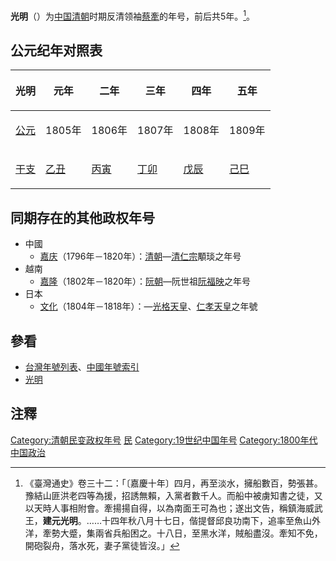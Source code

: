 {{Eranamebox|年号=光明
|起讫时间= 1805年四月—1809年八月十八日
|政权= 
|帝王= [[蔡牽|蔡牽]]
|历时= 5年
|timeline= <timeline>
ImageSize  = width:200 height:50
PlotArea   = width:180 height:30 left:10 bottom:20
TimeAxis   = orientation:horizontal
DateFormat = yyyy
Period     = from:1644 till:1911
AlignBars  = early
ScaleMajor = increment:60 start:1644
Colors =
  id:canvas value:rgb(1,1,0.85)
BackgroundColors = canvas:canvas
PlotData =
  width:15 color:black
  bar:era from:start till:end
  bar:era from:1805 till:1809 color:red
</timeline>
|说明= <span style="color: red">光明</span>在'''清朝'''时期的位置。
}}
{{Min-nan|
 | title     = 光明
 | img       = 
 | caption   = 
 | choan-han = 光明
 | han-lo    = 
 | choan-lo  = Kong-bêng
 }}
'''光明'''（{{kj|1805年|四月|1809年|八月十八日}}）为[[中国|中国]][[清朝|清朝]]时期反清领袖[[蔡牽|蔡牽]]的年号，前后共5年。<ref>《臺灣通史》卷三十二：「〔嘉慶十年〕四月，再至淡水，擁船數百，勢張甚。豫結山匪洪老四等為援，招誘無賴，入黨者數千人。而船中被虜知書之徒，又以天時人事相附會。牽揚揚自得，以為南面王可為也；遂出文告，稱鎮海威武王，'''建元光明'''。……十四年秋八月十七日，偕提督邱良功南下，追率至魚山外洋，牽勢大蹙，集兩省兵船困之。十八日，至黑水洋，賊船盡沒。牽知不免，開砲裂舟，落水死，妻子黨徒皆沒。」</ref>。

== 公元纪年对照表 ==
{| class="wikitable"  style="text-align:center;"
!光明!!元年!!二年!!三年!!四年!!五年
|-
![[公元|公元]]
|1805年||1806年||1807年||1808年||1809年
|-
![[干支|干支]]
|[[乙丑|乙丑]]||[[丙寅|丙寅]]||[[丁卯|丁卯]]||[[戊辰|戊辰]]||[[己巳|己巳]]
|}

==同期存在的其他政权年号==
*中國
**[[嘉庆|嘉庆]]（1796年－1820年）：[[清朝|清朝]]—[[嘉庆帝|清仁宗]]顒琰之年号
*越南
**[[嘉隆|嘉隆]]（1802年－1820年）：[[阮朝|阮朝]]—阮世祖[[阮福映|阮福映]]之年号
*日本
**[[文化_(年號)|文化]]（1804年－1818年）：—[[光格天皇|光格天皇]]、[[仁孝天皇|仁孝天皇]]之年號

==參看==
*[[台灣年號列表|台灣年號列表]]、[[中国年号列表#清朝|中國年號索引]]
*[[光明|光明]]

==注釋==
{{Reflist}}

{{年号|[[嘉庆|嘉慶]]|[[台灣年號列表|台灣年號]]|[[嘉庆|嘉慶]]}}
{{清朝年号}}
{{台灣年號}}

[[Category:清朝民变政权年号|Category:清朝民变政权年号]]
[[Category:台灣年號|民]]
[[Category:19世纪中国年号|Category:19世纪中国年号]]
[[Category:1800年代中国政治|Category:1800年代中国政治]]